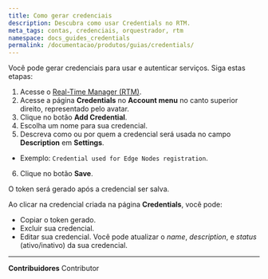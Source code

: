 ```yaml
---
title: Como gerar credenciais
description: Descubra como usar Credentials no RTM.
meta_tags: contas, credenciais, orquestrador, rtm
namespace: docs_guides_credentials
permalink: /documentacao/produtos/guias/credentials/
---
```


Você pode gerar credenciais para usar e autenticar serviços. Siga estas etapas:

1. Acesse o [Real-Time Manager (RTM)](https://manager.azion.com/).
2. Acesse a página **Credentials** no **Account menu** no canto superior direito, representado pelo avatar.
3. Clique no botão **Add Credential**.
4. Escolha um nome para sua credencial.
5. Descreva como ou por quem a credencial será usada no campo **Description** em **Settings**.
- Exemplo: `Credential used for Edge Nodes registration`.
6. Clique no botão **Save**.

O token será gerado após a credencial ser salva.

Ao clicar na credencial criada na página **Credentials**, você pode:

- Copiar o token gerado.
- Excluir sua credencial.
- Editar sua credencial. Você pode atualizar o *name*, *description*, e *status* (ativo/inativo) da sua credencial.



---


**Contribuidores** <ContributorList>Contributor</ContributorList>
